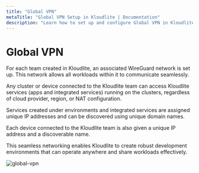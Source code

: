 ```yaml
---
title: "Global VPN"  
metaTitle: "Global VPN Setup in Kloudlite | Documentation"  
description: "Learn how to set up and configure Global VPN in Kloudlite. Securely connect your development environments across multiple locations with our step-by-step guide"
---
```


# Global VPN
For each team created in Kloudlite, an associated WireGuard network is set up. This network allows all workloads within 
it to communicate seamlessly.

Any cluster or device connected to the Kloudlite team can access Kloudlite services (apps and integrated services) running 
on the clusters, regardless of cloud provider, region, or NAT configuration.

Services created under environments and integrated services are assigned unique IP addresses and can be discovered using 
unique domain names.

Each device connected to the Kloudlite team is also given a unique IP address and a discoverable name.

This seamless networking enables Kloudlite to create robust development environments that can operate anywhere and share 
workloads effectively.

![global-vpn](/docs/vpn/global.png)